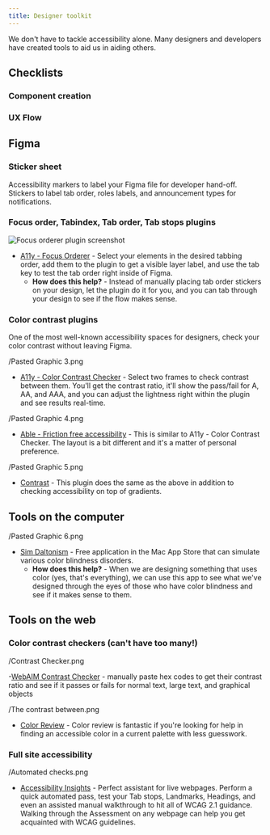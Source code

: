 ```yaml
---
title: Designer toolkit
---
```


We don't have to tackle accessibility alone. Many designers and developers have created tools to aid us in aiding others. 
## Checklists
### Component creation
### UX Flow
## Figma 
### Sticker sheet
Accessibility markers to label your Figma file for developer hand-off. Stickers to label tab order, roles  labels, and announcement types for notifications. 
### Focus order, Tabindex, Tab order, Tab stops plugins

![Focus orderer plugin screenshot](https://user-images.githubusercontent.com/40274682/88444235-0db44b80-cdd1-11ea-8c37-dd133726d676.png)

- [A11y - Focus Orderer](https://www.figma.com/community/plugin/731310036968334777/A11y---Focus-Orderer) - Select your elements in the desired tabbing order, add them to the plugin to get a visible layer label, and use the tab key to test the tab order right inside of Figma.
	- **How does this help?** - Instead of manually placing tab order stickers on your design, let the plugin do it for you, and you can tab through your design to see if the flow makes sense.

### Color contrast plugins
One of the most well-known accessibility spaces for designers, check your color contrast without leaving Figma. 

/Pasted Graphic 3.png

- [A11y - Color Contrast Checker](https://www.figma.com/community/plugin/733159460536249875/A11y---Color-Contrast-Checker) - Select two frames to check contrast between them. You'll get the contrast ratio, it'll show the pass/fail for A, AA, and AAA, and you can adjust the lightness right within the plugin and see results real-time.

/Pasted Graphic 4.png

- [Able - Friction free accessibility](https://www.figma.com/community/plugin/734693888346260052/Able-%E2%80%93-Friction-free-accessibility) - This is similar to A11y - Color Contrast Checker. The layout is a bit different and it's a matter of personal preference. 

/Pasted Graphic 5.png

- [Contrast](https://www.figma.com/community/plugin/748533339900865323/Contrast) - This plugin does the same as the above in addition to checking accessibility on top of gradients.

## Tools on the computer

/Pasted Graphic 6.png

- [Sim Daltonism](https://apps.apple.com/us/app/sim-daltonism/id693112260?mt=12) - Free application in the Mac App Store that can simulate various color blindness disorders.
	- **How does this help?** - When we are designing something that uses color (yes, that's everything), we can use this app to see what we've designed through the eyes of those who have color blindness and see if it makes sense to them.

## Tools on the web
### Color contrast checkers (can't have too many!)

/Contrast Checker.png

-[WebAIM Contrast Checker](https://webaim.org/resources/contrastchecker/) - manually paste hex codes to get their contrast ratio and see if it passes or fails for normal text, large text, and graphical objects

/The contrast between.png

- [Color Review](https://color.review/) - Color review is fantastic if you're looking for help in finding an accessible color in a current palette with less guesswork. 

### Full site accessibility

/Automated checks.png

- [Accessibility Insights](https://accessibilityinsights.io) - Perfect assistant for live webpages. Perform a quick automated pass, test your Tab stops, Landmarks, Headings, and even an assisted manual walkthrough to hit all of WCAG 2.1 guidance. Walking through the Assessment on any webpage can help you get acquainted with WCAG guidelines.